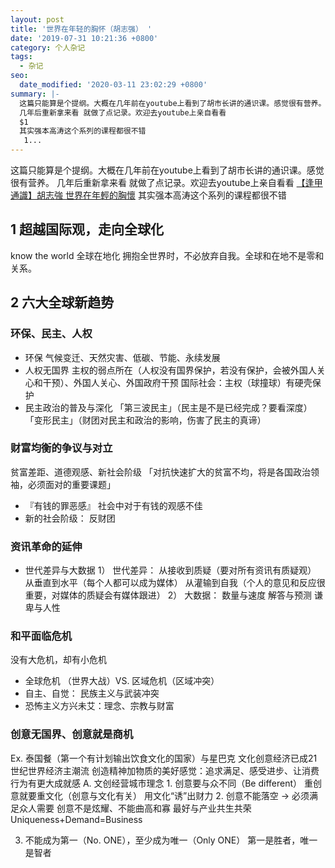 ```yaml
---
layout: post
title: '世界在年轻的胸怀（胡志强） '
date: '2019-07-31 10:21:36 +0800'
category: 个人杂记
tags:
  - 杂记
seo:
  date_modified: '2020-03-11 23:02:29 +0800'
summary: |-
  这篇只能算是个提纲。大概在几年前在youtube上看到了胡市长讲的通识课。感觉很有营养。
  几年后重新拿来看 就做了点记录。欢迎去youtube上亲自看看
  $1
  其实强本高涛这个系列的课程都很不错
   1...
---
```


这篇只能算是个提纲。大概在几年前在youtube上看到了胡市长讲的通识课。感觉很有营养。
几年后重新拿来看 就做了点记录。欢迎去youtube上亲自看看
[【逢甲通識】胡志強 世界在年輕的胸懷](https://www.youtube.com/watch?v=MEoZUcHdox4)
其实强本高涛这个系列的课程都很不错
## 1 超越国际观，走向全球化
know the world
全球在地化
拥抱全世界时，不必放弃自我。全球和在地不是零和关系。

##  2 六大全球新趋势
### 环保、民主、人权
* 环保
   气候变迁、天然灾害、低碳、节能、永续发展
* 人权无国界
主权的弱点所在（人权没有国界保护，若没有保护，会被外国人关心和干预）、外国人关心、外国政府干预
国际社会：主权（球撞球）有硬壳保护
* 民主政治的普及与深化
「第三波民主」（民主是不是已经完成？要看深度）
「变形民主」（财团对民主和政治的影响，伤害了民主的真谛）
### 财富均衡的争议与对立
  贫富差距、道德观感、新社会阶级
「对抗快速扩大的贫富不均，将是各国政治领袖，必须面对的重要课题」
* 『有钱的罪恶感』
  社会中对于有钱的观感不佳
* 新的社会阶级： 反财团
### 资讯革命的延伸
* 世代差异与大数据
1） 世代差异： 
       从接收到质疑（要对所有资讯有质疑观）
       从垂直到水平（每个人都可以成为媒体）
       从灌输到自我（个人的意见和反应很重要，对媒体的质疑会有媒体跟进）
2） 大数据：
       数量与速度
       解答与预测
       谦卑与人性
### 和平面临危机
没有大危机，却有小危机
* 全球危机 （世界大战）VS. 区域危机（区域冲突）
* 自主、自觉： 民族主义与武装冲突
* 恐怖主义方兴未艾：理念、宗教与财富
### 创意无国界、创意就是商机
Ex. 泰国餐（第一个有计划输出饮食文化的国家）与星巴克
文化创意经济已成21世纪世界经济主潮流
创造精神加物质的美好感觉：追求满足、感受进步、让消费行为有更大成就感
A. 文创经营城市理念
	1. 创意要与众不同（Be different）
   重创意就要重文化（创意与文化有关）
   用文化“诱”出财力
	2. 创意不能落空  -> 必须满足众人需要
创意不是炫耀、不能曲高和寡
最好与产业共生共荣
Uniqueness+Demand=Business
  
3. 不能成为第一（No. ONE），至少成为唯一（Only ONE）
 第一是胜者，唯一是智者
